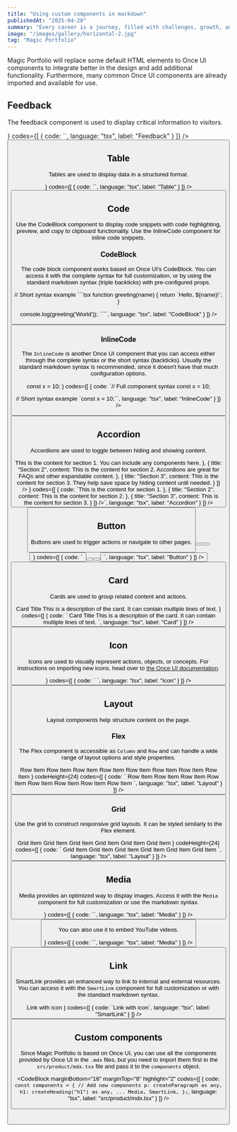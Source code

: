 ```yaml
---
title: "Using custom components in markdown"
publishedAt: "2025-04-20"
summary: "Every career is a journey, filled with challenges, growth, and those significant moments that mark a shift in our path."
image: "/images/gallery/horizontal-2.jpg"
tag: "Magic Portfolio"
---
```


Magic Portfolio will replace some default HTML elements to Once UI components to integrate better in the design and add additional functionality. Furthermore, many common Once UI components are already imported and available for use.

## Feedback

The feedback component is used to display critical information to visitors.

<Column fillWidth gap="-1" marginBottom="16" marginTop="8">
<CodeBlock
    radius="none"
    topRadius="l"
    codeHeight={24}
    preview={<Feedback icon title="Feedback element" variant="success" description="Longer description of the feedback message." marginBottom="24"/>}
    codes={[
      {
        code:
`<Feedback
    icon
    variant="success"
    title="Feedback element"
    description="Longer description of the feedback message."
/>`,
        language: "tsx",
        label: "Feedback"
      }
    ]}
/>
<Row fillWidth bottomRadius="l" padding="4" border="neutral-medium" background="surface">
    <Button href="https://once-ui.com/docs/feedback" weight="default" label="View on Once UI" size="s" variant="tertiary" suffixIcon="chevronRight"/>
</Row>
</Column>

## Table

Tables are used to display data in a structured format.

<Column fillWidth gap="-1" marginBottom="16" marginTop="8">
<CodeBlock
    radius="none"
    topRadius="l"
    preview={
    <Table 
      data={{
        headers: [
          { content: "Name", key: "name", sortable: true },
          { content: "Type", key: "type", sortable: true },
          { content: "Description", key: "description" }
        ],
        rows: [
          ["title", "string", "The title of the document"],
          ["summary", "string", "A brief summary of the document content"],
          ["updatedAt", "string", "The date when the document was last updated"],
          ["navLabel", "string", "The label used in navigation menus"]
        ]
      }}
    />}
    codes={[
      {
        code:
`<Table 
    data={{
      headers: [
        { content: "Name", key: "name", sortable: true },
        { content: "Type", key: "type", sortable: true },
        { content: "Description", key: "description" }
      ],
      rows: [
        ["title", "string", "The title of the document"],
        ["summary", "string", "A brief summary of the document content"],
        ["updatedAt", "string", "The date when the document was last updated"],
        ["navLabel", "string", "The label used in navigation menus"]
      ]
    }}
/>`,
        language: "tsx",
        label: "Table"
      }
    ]}
/>
<Row fillWidth bottomRadius="l" padding="4" border="neutral-medium" background="surface">
    <Button href="https://once-ui.com/docs/table" weight="default" label="View on Once UI" size="s" variant="tertiary" suffixIcon="chevronRight"/>
</Row>
</Column>

## Code

Use the CodeBlock component to display code snippets with code highlighting, preview, and copy to clipboard functionality. Use the InlineCode component for inline code snippets.

### CodeBlock

The code block component works based on Once UI's CodeBlock. You can access it with the complete syntax for full customization, or by using the standard markdown syntax (triple backticks) with pre-configured props.

<Column fillWidth gap="-1" marginBottom="16" marginTop="8">
<CodeBlock
    radius="none"
    topRadius="l"
    codes={[
      {
        code:
`// Full component syntax
<CodeBlock
    codes={[
      {
        code: "console.log('Hello, World!');",
        language: "javascript",
        label: "Example"
      }
    ]}
/>

// Short syntax example
\`\`\`tsx
function greeting(name) {
    return \`Hello, \${name}!\`;
}

console.log(greeting('World'));
\`\`\``,
        language: "tsx",
        label: "CodeBlock"
      }
    ]}
/>
<Row fillWidth bottomRadius="l" padding="4" border="neutral-medium" background="surface">
    <Button href="https://once-ui.com/docs/codeBlock" weight="default" label="View on Once UI" size="s" variant="tertiary" suffixIcon="chevronRight"/>
</Row>
</Column>

### InlineCode

The `InlineCode` is another Once UI component that you can access either through the complete syntax or the short syntax (backticks). Usually the standard markdown syntax is recommended, since it doesn't have that much configuration options.

<Column fillWidth gap="-1" marginBottom="16" marginTop="8">
<CodeBlock
    radius="none"
    topRadius="l"
    codeHeight={24}
    preview={
    <InlineCode>
        const x = 10;
    </InlineCode>}
    codes={[
      {
        code:
`// Full component syntax
<InlineCode>
    const x = 10;
</InlineCode>

// Short syntax example
\`const x = 10;\``,
        language: "tsx",
        label: "InlineCode"
      }
    ]}
/>
<Row fillWidth bottomRadius="l" padding="4" border="neutral-medium" background="surface">
    <Button href="https://once-ui.com/docs/inlineCode" weight="default" label="View on Once UI" size="s" variant="tertiary" suffixIcon="chevronRight"/>
</Row>
</Column>

## Accordion

Accordions are used to toggle between hiding and showing content.

<Column fillWidth gap="-1" marginBottom="16" marginTop="8">
<CodeBlock
    radius="none"
    topRadius="l"
    preview={
      <AccordionGroup 
        items={[
          {
            title: "Section 1",
            content: <Text variant="body-default-s" onBackground="neutral-weak">This is the content for section 1. You can include any components here.</Text>
          },
          {
            title: "Section 2",
            content: <Text variant="body-default-s" onBackground="neutral-weak">This is the content for section 2. Accordions are great for FAQs and other expandable content.</Text>
          },
          {
            title: "Section 3",
            content: <Text variant="body-default-s" onBackground="neutral-weak">This is the content for section 3. They help save space by hiding content until needed.</Text>
          }
        ]}
      />
    }
    codes={[
      {
        code:
`<AccordionGroup 
    items={[
      {
        title: "Section 1",
        content: <Text>This is the content for section 1.</Text>
      },
      {
        title: "Section 2",
        content: <Text>This is the content for section 2.</Text>
      },
      {
        title: "Section 3",
        content: <Text>This is the content for section 3.</Text>
      }
    ]}
/>`,
        language: "tsx",
        label: "Accordion"
      }
    ]}
/>
<Row fillWidth bottomRadius="l" padding="4" border="neutral-medium" background="surface">
    <Button href="https://once-ui.com/docs/accordion" weight="default" label="View on Once UI" size="s" variant="tertiary" suffixIcon="chevronRight"/>
</Row>
</Column>

## Button

Buttons are used to trigger actions or navigate to other pages.

<Column fillWidth gap="-1" marginBottom="16" marginTop="8">
<CodeBlock
    radius="none"
    topRadius="l"
    codeHeight={24}
    preview={
    <Row gap="8" marginBottom="16" marginTop="8">
      <Button variant="primary" label="Primary" />
      <Button variant="secondary" label="Secondary" />
      <Button variant="tertiary" label="Tertiary" />
    </Row>}
    codes={[
      {
        code:
`<Row gap="8">
  <Button variant="primary" label="Primary" />
  <Button variant="secondary" label="Secondary" />
  <Button variant="tertiary" label="Tertiary" />
</Row>`,
        language: "tsx",
        label: "Button"
      }
    ]}
/>
<Row fillWidth bottomRadius="l" padding="4" border="neutral-medium" background="surface">
    <Button href="https://once-ui.com/docs/button" weight="default" label="View on Once UI" size="s" variant="tertiary" suffixIcon="chevronRight"/>
</Row>
</Column>

## Card

Cards are used to group related content and actions.

<Column fillWidth gap="-1" marginBottom="16" marginTop="8">
<CodeBlock
    radius="none"
    topRadius="l"
    preview={
    <Row fillWidth horizontal="center">
      <Card
        href=" "
        maxWidth={20}
        radius="l-4"
        direction="column"
        padding="4"
        gap="8"
      >
        <Media src="/images/projects/project-01/cover-01.jpg" aspectRatio="16/9" radius="l" sizes="400px" />
        <Column fillWidth padding="12" gap="8" horizontal="start">
          <Text variant="heading-strong-m" onBackground="neutral-strong" align="left">
            Card Title
          </Text>
          <Text variant="body-default-s" onBackground="neutral-weak" align="left">
            This is a description of the card. It can contain multiple lines of text.
          </Text>
        </Column>
      </Card>
    </Row>
    }
    codes={[
      {
        code:
`<Card
    href=" "
    maxWidth={20}
    radius="l-4"
    direction="column"
    padding="4"
  >
    <Media src="/images/projects/project-01/cover-01.jpg" aspectRatio="16/9" radius="l" sizes="400px" />
    <Column fillWidth padding="12" gap="8" horizontal="start">
      <Text variant="heading-strong-m" onBackground="neutral-strong" align="left">
        Card Title
      </Text>
      <Text variant="body-default-s" onBackground="neutral-weak" align="left">
        This is a description of the card. It can contain multiple lines of text.
      </Text>
    </Column>
</Card>`,
        language: "tsx",
        label: "Card"
      }
    ]}
/>
<Row fillWidth bottomRadius="l" padding="4" border="neutral-medium" background="surface">
    <Button href="https://once-ui.com/docs/card" weight="default" label="View on Once UI" size="s" variant="tertiary" suffixIcon="chevronRight"/>
</Row>
</Column>

## Icon

Icons are used to visually represent actions, objects, or concepts. For instructions on importing new icons, head over to [the Once UI documentation](https://once-ui.com/docs/icons).

<Column fillWidth gap="-1" marginBottom="16" marginTop="8">
<CodeBlock
    radius="none"
    topRadius="l"
    codeHeight={24}
    preview={<Row gap="24" wrap>
      <Icon name="rocket" onBackground="danger-medium" size="m" />
      <Icon name="close" size="m" />
      <Icon name="check" onBackground="success-medium" size="m" />
      <Icon name="info" onBackground="info-medium" size="m" />
      <Icon name="warning" onBackground="warning-medium" size="m" />
      <Icon name="chevronDown" size="m" />
      <Icon name="search" size="m" />
    </Row>}
    codes={[
      {
        code:
`<Icon name="rocket" size="m" />
<Icon name="close" size="m" />
<Icon name="check" onBackground="success-medium" size="m" />
<Icon name="info" onBackground="info-medium" size="m" />
<Icon name="warning" onBackground="warning-medium" size="m" />
<Icon name="chevronDown" size="m" />
<Icon name="search" size="m" />`,
        language: "tsx",
        label: "Icon"
      }
    ]}
/>
<Row fillWidth bottomRadius="l" padding="4" border="neutral-medium" background="surface">
    <Button href="https://once-ui.com/docs/icon" weight="default" label="View on Once UI" size="s" variant="tertiary" suffixIcon="chevronRight"/>
</Row>
</Column>

## Layout

Layout components help structure content on the page.

### Flex

The Flex component is accessible as `Column` and `Row` and can handle a wide range of layout options and style properties.

<Column fillWidth gap="-1" marginBottom="16" marginTop="8">
<CodeBlock
    radius="none"
    topRadius="l"
    preview={
    <Row
      fillWidth
      mobileDirection="column"
      gap="16"
    >
      <Column fillWidth border="neutral-alpha-medium" padding="16" radius="m">
        <Row padding="8">Row Item</Row>
        <Row padding="8">Row Item</Row>
      </Column>
      <Column fillWidth border="neutral-alpha-medium" padding="16" radius="m">
        <Row padding="8">Row Item</Row>
        <Row padding="8">Row Item</Row>
      </Column>
      <Column fillWidth border="neutral-alpha-medium" padding="16" radius="m">
        <Row padding="8">Row Item</Row>
        <Row padding="8">Row Item</Row>
      </Column>
      <Column fillWidth border="neutral-alpha-medium" padding="16" radius="m">
        <Row padding="8">Row Item</Row>
        <Row padding="8">Row Item</Row>
      </Column>
    </Row>}
    codeHeight={24}
    codes={[
      {
        code:
`<Row
    fillWidth
    mobileDirection="column"
    gap="16"
  >
    <Column fillWidth border="neutral-alpha-medium" padding="16" radius="m">
      <Row padding="8">Row Item</Row>
      <Row padding="8">Row Item</Row>
    </Column>
    <Column fillWidth border="neutral-alpha-medium" padding="16" radius="m">
      <Row padding="8">Row Item</Row>
      <Row padding="8">Row Item</Row>
    </Column>
    <Column fillWidth border="neutral-alpha-medium" padding="16" radius="m">
      <Row padding="8">Row Item</Row>
      <Row padding="8">Row Item</Row>
    </Column>
    <Column fillWidth border="neutral-alpha-medium" padding="16" radius="m">
      <Row padding="8">Row Item</Row>
      <Row padding="8">Row Item</Row>
    </Column>
</Row>`,
        language: "tsx",
        label: "Layout"
      }
    ]}
/>
<Row fillWidth bottomRadius="l" padding="4" border="neutral-medium" background="surface">
    <Button href="https://once-ui.com/docs/flex" weight="default" label="View on Once UI" size="s" variant="tertiary" suffixIcon="chevronRight"/>
</Row>
</Column>

### Grid

Use the grid to construct responsive grid layouts. It can be styled similarly to the Flex element.

<Column fillWidth gap="-1" marginBottom="16" marginTop="8">
<CodeBlock
    radius="none"
    topRadius="l"
    preview={
    <Grid
      fillWidth
      columns="3"
      mobileColumns="2"
      gap="16"
    >
      <Column border="neutral-alpha-medium" padding="16" radius="m">
        <Text>Grid Item</Text>
      </Column>
      <Column border="neutral-alpha-medium" padding="16" radius="m">
        <Text>Grid Item</Text>
      </Column>
      <Column border="neutral-alpha-medium" padding="16" radius="m">
        <Text>Grid Item</Text>
      </Column>
      <Column border="neutral-alpha-medium" padding="16" radius="m">
        <Text>Grid Item</Text>
      </Column>
      <Column border="neutral-alpha-medium" padding="16" radius="m">
        <Text>Grid Item</Text>
      </Column>
      <Column border="neutral-alpha-medium" padding="16" radius="m">
        <Text>Grid Item</Text>
      </Column>
    </Grid>}
    codeHeight={24}
    codes={[
      {
        code:
`<Grid
    fillWidth
    columns="3"
    mobileColumns="2"
    gap="16"
  >
    <Column border="neutral-alpha-medium" padding="16" radius="m">
      <Text>Grid Item</Text>
    </Column>
    <Column border="neutral-alpha-medium" padding="16" radius="m">
      <Text>Grid Item</Text>
    </Column>
    <Column border="neutral-alpha-medium" padding="16" radius="m">
      <Text>Grid Item</Text>
    </Column>
    <Column border="neutral-alpha-medium" padding="16" radius="m">
      <Text>Grid Item</Text>
    </Column>
    <Column border="neutral-alpha-medium" padding="16" radius="m">
      <Text>Grid Item</Text>
    </Column>
    <Column border="neutral-alpha-medium" padding="16" radius="m">
      <Text>Grid Item</Text>
    </Column>
</Grid>`,
        language: "tsx",
        label: "Layout"
      }
    ]}
/>
<Row fillWidth bottomRadius="l" padding="4" border="neutral-medium" background="surface">
    <Button href="https://once-ui.com/docs/grid" weight="default" label="View on Once UI" size="s" variant="tertiary" suffixIcon="chevronRight"/>
</Row>
</Column>

## Media

Media provides an optimized way to display images. Access it with the `Media` component for full customization or use the markdown syntax.

<Column fillWidth gap="-1" marginBottom="16" marginTop="8">
<CodeBlock
    radius="none"
    topRadius="l"
    codeHeight={24}
    preview={<Media src="/images/projects/project-01/cover-01.jpg" alt="Example image" sizes="640px" aspectRatio="16/9" radius="l" />}
    codes={[
      {
        code:
`<Media
    src="/images/projects/project-01/cover-01.jpg"
    sizes="640px"
    alt="Example image"
    aspectRatio="16/9"
    radius="l"
/>`,
        language: "tsx",
        label: "Media"
      }
    ]}
/>
<Row fillWidth bottomRadius="l" padding="4" border="neutral-medium" background="surface">
    <Button href="https://once-ui.com/docs/Media" weight="default" label="View on Once UI" size="s" variant="tertiary" suffixIcon="chevronRight"/>
</Row>
</Column>

You can also use it to embed YouTube videos.

<Column fillWidth gap="-1" marginBottom="16" marginTop="8">
<CodeBlock
    radius="none"
    topRadius="l"
    codeHeight={24}
    preview={<Media src="https://www.youtube.com/watch?v=TQT_FSdxbC8" alt="Example video" aspectRatio="16/9" radius="l" />}
    codes={[
      {
        code:
`<Media
    src="https://www.youtube.com/watch?v=TQT_FSdxbC8"
    alt="Example video"
    aspectRatio="16/9"
    radius="l"
/>`,
        language: "tsx",
        label: "Media"
      }
    ]}
/>
<Row fillWidth bottomRadius="l" padding="4" border="neutral-medium" background="surface">
    <Button href="https://once-ui.com/docs/Media" weight="default" label="View on Once UI" size="s" variant="tertiary" suffixIcon="chevronRight"/>
</Row>
</Column>

## Link

SmartLink provides an enhanced way to link to internal and external resources. You can access it with the `SmartLink` component for full customization or with the standard markdown syntax.

<Column fillWidth gap="-1" marginBottom="16" marginTop="8">
<CodeBlock
    radius="none"
    topRadius="l"
    preview={
      <Row  fillWidth horizontal="center">
        <SmartLink href=" " suffixIcon="chevronRight">Link with icon</SmartLink>
      </Row>
    }
    codes={[
      {
        code:
`<SmartLink href=" " suffixIcon="chevronRight">Link with icon</SmartLink>`,
        language: "tsx",
        label: "SmartLink"
      }
    ]}
/>
<Row fillWidth bottomRadius="l" padding="4" border="neutral-medium" background="surface">
    <Button href="https://once-ui.com/docs/smart-link" weight="default" label="View on Once UI" size="s" variant="tertiary" suffixIcon="chevronRight"/>
</Row>
</Column>

## Custom components

Since Magic Portfolio is based on Once UI, you can use all the components provided by Once UI in the `.mdx` files, but you need to import them first in the `src/product/mdx.tsx` file and pass it to the `components` object.

<CodeBlock
    marginBottom="16" marginTop="8"
    highlight="2"
    codes={[
      {
        code:
`const components = {
    // Add new components
    p: createParagraph as any,
    h1: createHeading("h1") as any,
    ...
    Media,
    SmartLink,
};`,
        language: "tsx",
        label: "src/product/mdx.tsx"
      }
    ]}
/>